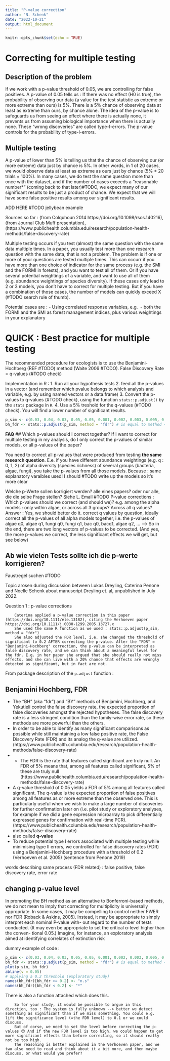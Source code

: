 ```yaml
---
title: "P-value correction"
author: "N. Schenk"
date: "2022-10-21"
output: html_document
---
```


```r
knitr::opts_chunk$set(echo = TRUE)
```

# Correcting for multiple testing

## Description of the problem
If we work with a p-value threshold of 0.05, we are controlling for false positives. A p-value of 0.05 tells us : If there was no effect (H0 is true), the probability of observing our data (a value for the test statistic as extreme or more extreme than ours) is 5%. There is a 5% chance of observing data at least as extreme than ours, by chance alone. The idea of the p-value is to safeguards us from seeing an effect where there is actually none, it prevents us from assuming biological importance when there is actually none. These "wrong discoveries" are called type-I-errors. The p-value controls for the probability of type-I-errors.


## Multiple testing
A p-value of lower than 5% is telling us that the chance of observing our (or more extreme) data just by chance is 5%. In other words, in 1 of 20 cases, we would observe data at least as extreme as ours just by chance (5% * 20 trials = 100%).
In many cases, we do test the same question more than once with the dataset, and if the number of cases exceeds a "reasonable number*" (coming back to that later)#TODO, we expect many of our significant results to be just a product of chance. We expect that we will have some false positive results among our significant results.

ADD HERE #TODO jellybean example

Sources so far : (from Colquhoun 2014 https://doi.org/10.1098/rsos.140216), (from Journal Club Muff presentation), (https://www.publichealth.columbia.edu/research/population-health-methods/false-discovery-rate)

Multiple testing occurs if you test (almost) the same question with the same data multiple times. In a paper, you usually test more than one research question with the same data, that is not a problem. The problem is if one or more of your questions are tested multiple times. This can occurr if you have more than one choice of indicator for the same process (e.g. the SMI and the FORMI in forests), and you want to test all of them. Or if you have several potential weightings of a variable, and want to use all of them (e.g. abundance weightings of species diversity). If these cases only lead to 2 or 3 models, you don't have to correct for multiple testing. But if you have a combination of those cases, the number of models can quickly exceed X (#TODO search rule of thumb).

Potential cases are : 
- Using correlated response variables, e.g. 
    - both the FORMI and the SMI as forest management indices, plus various weightings in your explanatory 


# QUICK : Best practice for multiple testing
The recommended procedure for ecologists is to use the Benjamini-Hochberg (REF #TODO) method (Waite 2006 #TODO).
False Discovery Rate = q-values (#TODO check)

Implementation in R : 
1. Run all your hypothesis tests
2. feed all the p-values in a vector (and remember which pvalue belongs to which analysis and variable, e.g. by using named vectors or a data.frame)
3. Convert the p-values to q-values (#TODO check), using the function `stats::p.adjust()` by the `stats` package in `R`.
4. Use a 5% treshold for the q-values (#TODO check). You will find a lower number of significant results.
```r
p_sim <- c(0.03, 0.04, 0.03, 0.05, 0.05, 0.001, 0.002, 0.003, 0.005, 0.003, 0.1, 0.2, 0.035, 0.055, 0.045)
bh_fdr <- stats::p.adjust(p_sim, method = "fdr") # is equal to method = "BH"
```



**FAQ**
## Which p-values should I correct together?
If I want to correct for multiple testing in my analysis, do I only correct the p-values of similar models, or all p-values of the paper?

You need to correct all p-values that were produced from testing **the same research question**. E.e. if you have different abundance weightings (e.g. q : 0, 1, 2) of alpha diversity (species richness) of several groups (bacteria, algae, fungi), you take the p-values from all those models.
Because : same explanatory varaibles used!
I should #TODO write up the models so it's more clear



Welche p-Werte sollen korrigiert werden? alle eines papers? oder nur alle, die die selbe Frage stellen?
Siehe L. Email #TODO
 P-value corrections : Which p-values should we correct (and should we)?
        e.g. among the alpha models : only within algae, or across all 3 groups? Across all q values? 
    Answer :
        Yes, we should better do it.
        correct q values by question, ideally correct all the p-values of all alpha models together, i.e. the p-values of algae q0, algae q1, fungi q0, fungi q1, bac q0, bacq1, algae q2, ...   --> So in the end, there are two long vectors of p-values to be corrected. (And yes, the more p-values we correct, the less significant effects we will get, but see below)


## Ab wie vielen Tests sollte ich die p-werte korrigieren? 
Faustregel suchen #TODO




Topic arosen during discussion between Lukas Dreyling, Caterina Penone and Noelle Schenk about manuscript Dreyling et. al, unpublished in July 2022.

Question 1 : p-value corrections

   
        Caterina applied a p-value correction in this paper (https://doi.org/10.1111/ele.13182), citing the Verhoeven paper https://doi.org/10.1111/j.0030-1299.2005.13727.x
        She used the same R function as we used : stats::p.adjust(p_sim, method = "fdr")
        She also adjusted the FDR level, i.e. she changed the threshold of significant to 0.2 AFTER correcting the p-value. After the "FDR" = "Benjamini-Hochberg" correction, the p-value can be interpreted as false discovery rate, and we can think about a meaningful level for the fdr. E.g. in her paper she argued that she should really not miss effects, and she can live with a 20% chance that effects are wrongly detected as significant, but in fact are not. 


From package description of the `p.adjust` function : 

## Benjamini Hochberg, FDR
- The "BH" (aka "fdr") and "BY" methods of Benjamini, Hochberg, and Yekutieli control the false discovery rate, the expected proportion of false discoveries amongst the rejected hypotheses. The false discovery rate is a less stringent condition than the family-wise error rate, so these methods are more powerful than the others.
- In order to be able to identify as many significant comparisons as possible while still maintaining a low false positive rate, the False Discovery Rate (FDR) and its analog the q-value are utilized. (https://www.publichealth.columbia.edu/research/population-health-methods/false-discovery-rate)
- - The FDR is the rate that features called significant are truly null. An FDR of 5% means that, among all features called significant, 5% of these are truly null (https://www.publichealth.columbia.edu/research/population-health-methods/false-discovery-rate)
- A q-value threshold of 0.05 yields a FDR of 5% among all features called significant. The q-value is the expected proportion of false positives among all features as or more extreme than the observed one. This is particularly useful when we wish to make a large number of discoveries for further confirmation later on (i.e. pilot study or exploratory analyses, for example if we did a gene expression microarray to pick differentially expressed genes for confirmation with real-time PCR). (https://www.publichealth.columbia.edu/research/population-health-methods/false-discovery-rate)
- also called **q-value**
- To reduce potential type I errors associated with multiple testing while minimising type II errors, we controlled for false discovery rates (FDR) using a Benjamini–Hochberg procedure with a threshold of 0.2 (Verhoeven et al. 2005) (sentence from Penone 2019)





words describing same process (FDR related) : false positive, false discovery rate, error rate




## changing p-value level
In promoting the BH method as an alternative to
Bonferroni-based methods, we do not mean to imply that
correcting for multiplicity is universally appropriate. In
some cases, it may be compelling to control neither FWER
nor FDR (Roback & Askins, 2005). Instead, it may be
appropriate to simply interpret each nominal P-value with-
out regard to the number of tests conducted. (It may even be
appropriate to set the critical α-level higher than the conven-
tional 0.05.) Imagine, for instance, an exploratory analysis
aimed at identifying correlates of extinction risk


dummy example of code :
```r
p_sim <- c(0.03, 0.04, 0.03, 0.05, 0.05, 0.001, 0.002, 0.003, 0.005, 0.003, 0.1, 0.2, 0.035, 0.055, 0.045)
bh_fdr <- stats::p.adjust(p_sim, method = "fdr") # is equal to method = "BH"
plot(p_sim, bh_fdr)
abline(v = 0.05)
# applying a 0.2 threshold (exploratory study)
names(bh_fdr)[bh_fdr >= 0.2] <- "n.s"
names(bh_fdr)[bh_fdr < 0.2] <- "*"
```
There is also a function attached which does this.
 

        So for your study, it would be possible to argue in this direction, too : The system is fully unknown --> better we detect something as significant than if we miss something. You could e.g. lift the significance level (=the FDR level) to 0.1 or we could discuss.
        But of corse, we need to set the level before correcting the p-values 😊 And if the new FDR level is too high, we could happen to get more significant effects than before correcting, so it should really not be too high.
        The reasoning is better explained in the Verhoeven paper, and we two also need to read and think about it a bit more, and then maybe discuss, or what would you prefer? 
